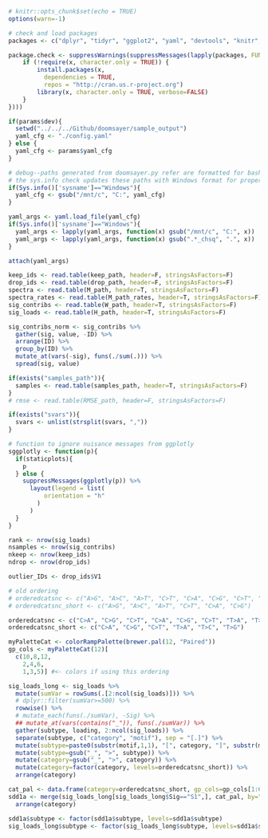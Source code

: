 ```r

# knitr::opts_chunk$set(echo = TRUE)
options(warn=-1)

# check and load packages
packages <- c("dplyr", "tidyr", "ggplot2", "yaml", "devtools", "knitr", "viridis", "RColorBrewer", "heatmaply", "dendextend", "GGally")

package.check <- suppressWarnings(suppressMessages(lapply(packages, FUN = function(x) {
    if (!require(x, character.only = TRUE)) {
        install.packages(x,
          dependencies = TRUE,
          repos = "http://cran.us.r-project.org")
        library(x, character.only = TRUE, verbose=FALSE)
    }
})))

if(params$dev){
  setwd("../../../Github/doomsayer/sample_output")
  yaml_cfg <- "./config.yaml"
} else {
  yaml_cfg <- params$yaml_cfg
}

# debug--paths generated from doomsayer.py refer are formatted for bash on Windows
# the sys.info check updates these paths with Windows format for proper loading in R
if(Sys.info()['sysname']=="Windows"){
  yaml_cfg <- gsub("/mnt/c", "C:", yaml_cfg)
}

yaml_args <- yaml.load_file(yaml_cfg)
if(Sys.info()['sysname']=="Windows"){
  yaml_args <- lapply(yaml_args, function(x) gsub("/mnt/c", "C:", x))
  yaml_args <- lapply(yaml_args, function(x) gsub(".*_chsq", ".", x))
}

attach(yaml_args)

keep_ids <- read.table(keep_path, header=F, stringsAsFactors=F)
drop_ids <- read.table(drop_path, header=F, stringsAsFactors=F)
spectra <- read.table(M_path, header=T, stringsAsFactors=F)
spectra_rates <- read.table(M_path_rates, header=T, stringsAsFactors=F)
sig_contribs <- read.table(W_path, header=T, stringsAsFactors=F)
sig_loads <- read.table(H_path, header=T, stringsAsFactors=F)

sig_contribs_norm <- sig_contribs %>%
  gather(sig, value, -ID) %>% 
  arrange(ID) %>% 
  group_by(ID) %>% 
  mutate_at(vars(-sig), funs(./sum(.))) %>% 
  spread(sig, value)

if(exists("samples_path")){
  samples <- read.table(samples_path, header=T, stringsAsFactors=F)
}
# rmse <- read.table(RMSE_path, header=F, stringsAsFactors=F)

if(exists("svars")){
  svars <- unlist(strsplit(svars, ","))
}

# function to ignore nuisance messages from ggplotly
sggplotly <- function(p){
  if(staticplots){
    p
  } else {
    suppressMessages(ggplotly(p)) %>%
      layout(legend = list(
          orientation = "h"
        )
      )
  }
}

rank <- nrow(sig_loads)
nsamples <- nrow(sig_contribs)
nkeep <- nrow(keep_ids)
ndrop <- nrow(drop_ids)

outlier_IDs <- drop_ids$V1

# old ordering
# orderedcatsnc <- c("A>G", "A>C", "A>T", "C>T", "C>A", "C>G", "C>T", "C>A", "C>G")
# orderedcatsnc_short <- c("A>G", "A>C", "A>T", "C>T", "C>A", "C>G")

orderedcatsnc <- c("C>A", "C>G", "C>T", "C>A", "C>G", "C>T", "T>A", "T>C", "T>G")
orderedcatsnc_short <- c("C>A", "C>G", "C>T", "T>A", "T>C", "T>G")

myPaletteCat <- colorRampPalette(brewer.pal(12, "Paired"))
gp_cols <- myPaletteCat(12)[
  c(10,8,12,
    2,4,6,
    1,3,5)] #<- colors if using this ordering

sig_loads_long <- sig_loads %>%
  mutate(sumVar = rowSums(.[2:ncol(sig_loads)])) %>%
  # dplyr::filter(sumVar>=500) %>%
  rowwise() %>%
  # mutate_each(funs(./sumVar), -Sig) %>%
  ## mutate_at(vars(contains("_")), funs(./sumVar)) %>%
  gather(subtype, loading, 2:ncol(sig_loads)) %>%
  separate(subtype, c("category", "motif"), sep = "[.]") %>%
  mutate(subtype=paste0(substr(motif,1,1), "[", category, "]", substr(motif,3,3))) %>%
  mutate(subtype=gsub("_", ">", subtype)) %>%
  mutate(category=gsub("_", ">", category)) %>%
  mutate(category=factor(category, levels=orderedcatsnc_short)) %>%
  arrange(category)

cat_pal <- data.frame(category=orderedcatsnc_short, gp_cols=gp_cols[1:6])
sdd1a <- merge(sig_loads_long[sig_loads_long$Sig=="S1",], cat_pal, by="category") %>%
  arrange(category)

sdd1a$subtype <- factor(sdd1a$subtype, levels=sdd1a$subtype)
sig_loads_long$subtype <- factor(sig_loads_long$subtype, levels=sdd1a$subtype)

```
